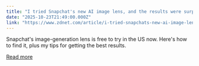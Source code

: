```yaml
---
title: "I tried Snapchat's new AI image lens, and the results were surprisingly good"
date: "2025-10-23T21:49:00.000Z"
link: "https://www.zdnet.com/article/i-tried-snapchats-new-ai-image-lens-and-the-results-were-surprisingly-good/"
---
```


Snapchat's image-generation lens is free to try in the US now. Here's how to find it, plus my tips for getting the best results.

[Read more](https://www.zdnet.com/article/i-tried-snapchats-new-ai-image-lens-and-the-results-were-surprisingly-good/)
